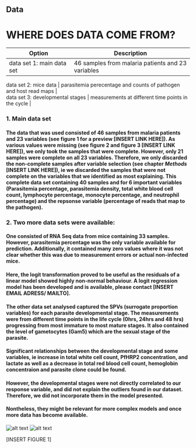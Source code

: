 ## Data

# WHERE DOES DATA COME FROM?

| Option | Description |
| ------ | ----------- |
| data set 1: main data set   | 46 samples from malaria patients and 23 variables |

| data set 2: mice data | parasitemia perecentage and counts of pathogen and host read maps |

| data set 3: developmental stages  | measurements at different time points in the cycle |

### 1. Main data set
#### The data that was used consisted of 46 samples from malaria patients and 23 variables (see figure 1 for a preview [INSERT LINK HERE]). As various values were missing (see figure 2 and figure 3 [INSERT LINK HERE]), we only took the samples that were complete. However, only 21 samples were complete on all 23 variables. Therefore, we only discarded the non-complete samples after variable selection (see chapter _Methods_ [INSERT LINK HERE]), ie we discarded the samples that were not complete on the variables that we identified as most explaining. This complete data set containing 40 samples and for 6 important variables (Parasitemia percentage, parasitemia density, total white blood cell count, lymphocyte percentage, monocyte percentage, and neutrophil percentage) and the repsonse variable (percentage of reads that map to the pathogen).

### 2. Two more data sets were available:
#### One consisted of RNA Seq data from mice containing 33 samples. However, parasitemia percentage was the only variable available for prediction. Additionally, it contained many zero values where it was not clear whether this was due to measurement errors or actual non-infected mice. 
#### Here, the logit transformation proved to be useful as the residuals of a linear model showed highly non-normal behaviour. A logit regression model has been developed and is available, please contact [INSERT EMAIL ADRESS/ MAILTO].

#### The other data set analysed captured the SPVs (surrogate proportion variables) for each parasite developmental stage. The measurements were from different time points in the life cycle (0hrs, 24hrs and 48 hrs) progressing from most immature to most mature stages. It also contained the level of gametocytes (Gam5) which are the sexual stage of the parasite.

#### Significant relationships between the developmental stage and some variables, ie increase in total white cell count, PfHRP2 concentration, and lactate as well as a decrease in total red blood cell count, hemoglobin concentraion and  parasite clone could be found. 

#### However, the developmental stages were not directly correlated to our response variable, and did not explain the outliers found in our dataset. Therefore, we did not incorporate them in the model presented.
#### Nontheless, they might be relevant for more complex models and once more data has become available.


![alt text][missing]
![alt text][missing2]

[missing]: ../img/missingData.png "Missing values in the data set"

[missing2]: ../img/missingData2.png "Missing values in the data set"

[INSERT FIGURE 1]

